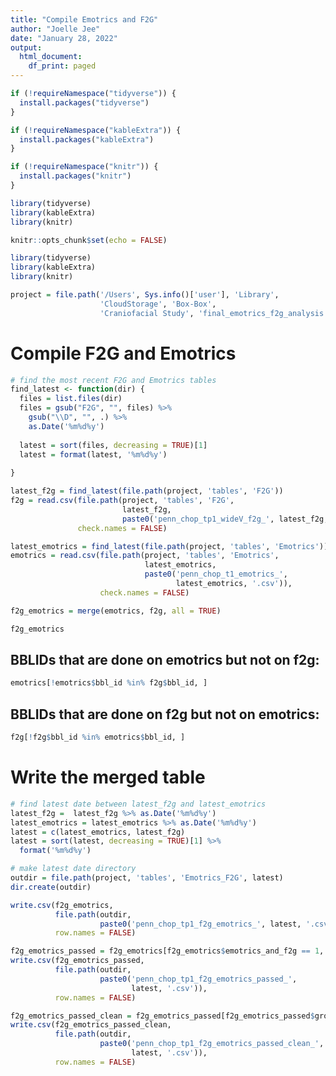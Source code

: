 ```yaml
---
title: "Compile Emotrics and F2G"
author: "Joelle Jee"
date: "January 28, 2022"
output:
  html_document:
    df_print: paged
---
```




```r
if (!requireNamespace("tidyverse")) {
  install.packages("tidyverse")
}

if (!requireNamespace("kableExtra")) {
  install.packages("kableExtra")
}

if (!requireNamespace("knitr")) {
  install.packages("knitr")
}

library(tidyverse)
library(kableExtra)
library(knitr)

```

```r
knitr::opts_chunk$set(echo = FALSE)
```

```r
library(tidyverse)
library(kableExtra)
library(knitr)

project = file.path('/Users', Sys.info()['user'], 'Library', 
                    'CloudStorage', 'Box-Box', 
                    'Craniofacial Study', 'final_emotrics_f2g_analysis')

```

# Compile F2G and Emotrics

```r
# find the most recent F2G and Emotrics tables
find_latest <- function(dir) {
  files = list.files(dir)
  files = gsub("F2G", "", files) %>%
    gsub("\\D", "", .) %>% 
    as.Date('%m%d%y')
  
  latest = sort(files, decreasing = TRUE)[1]
  latest = format(latest, '%m%d%y')
  
}

latest_f2g = find_latest(file.path(project, 'tables', 'F2G'))
f2g = read.csv(file.path(project, 'tables', 'F2G', 
                         latest_f2g,
                         paste0('penn_chop_tp1_wideV_f2g_', latest_f2g, '.csv')),
               check.names = FALSE)

latest_emotrics = find_latest(file.path(project, 'tables', 'Emotrics'))
emotrics = read.csv(file.path(project, 'tables', 'Emotrics', 
                              latest_emotrics, 
                              paste0('penn_chop_t1_emotrics_', 
                                     latest_emotrics, '.csv')),
                    check.names = FALSE)

f2g_emotrics = merge(emotrics, f2g, all = TRUE)

f2g_emotrics
```


## BBLIDs that are done on emotrics but not on f2g:

```r
emotrics[!emotrics$bbl_id %in% f2g$bbl_id, ]
```

## BBLIDs that are done on f2g but not on emotrics:

```r
f2g[!f2g$bbl_id %in% emotrics$bbl_id, ]
```

# Write the merged table

```r
# find latest date between latest_f2g and latest_emotrics
latest_f2g =  latest_f2g %>% as.Date('%m%d%y')
latest_emotrics = latest_emotrics %>% as.Date('%m%d%y')
latest = c(latest_emotrics, latest_f2g)
latest = sort(latest, decreasing = TRUE)[1] %>%
  format('%m%d%y')

# make latest date directory
outdir = file.path(project, 'tables', 'Emotrics_F2G', latest)
dir.create(outdir)

write.csv(f2g_emotrics, 
          file.path(outdir, 
                    paste0('penn_chop_tp1_f2g_emotrics_', latest, '.csv')),
          row.names = FALSE)

f2g_emotrics_passed = f2g_emotrics[f2g_emotrics$emotrics_and_f2g == 1, ]
write.csv(f2g_emotrics_passed,
          file.path(outdir,
                    paste0('penn_chop_tp1_f2g_emotrics_passed_', 
                           latest, '.csv')),
          row.names = FALSE)

f2g_emotrics_passed_clean = f2g_emotrics_passed[f2g_emotrics_passed$group != '?',]
write.csv(f2g_emotrics_passed_clean,
          file.path(outdir,
                    paste0('penn_chop_tp1_f2g_emotrics_passed_clean_', 
                           latest, '.csv')),
          row.names = FALSE)

```


